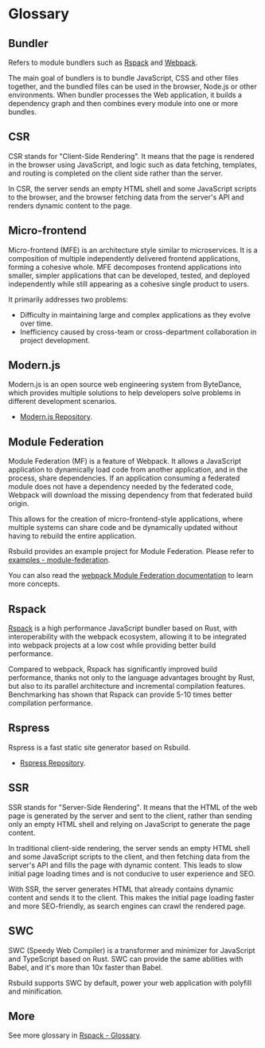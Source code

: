 # Glossary

## Bundler

Refers to module bundlers such as [Rspack](https://rspack.dev/) and [Webpack](https://webpack.js.org/).

The main goal of bundlers is to bundle JavaScript, CSS and other files together, and the bundled files can be used in the browser, Node.js or other environments. When bundler processes the Web application, it builds a dependency graph and then combines every module into one or more bundles.

## CSR

CSR stands for "Client-Side Rendering". It means that the page is rendered in the browser using JavaScript, and logic such as data fetching, templates, and routing is completed on the client side rather than the server.

In CSR, the server sends an empty HTML shell and some JavaScript scripts to the browser, and the browser fetching data from the server's API and renders dynamic content to the page.

## Micro-frontend

Micro-frontend (MFE) is an architecture style similar to microservices. It is a composition of multiple independently delivered frontend applications, forming a cohesive whole. MFE decomposes frontend applications into smaller, simpler applications that can be developed, tested, and deployed independently while still appearing as a cohesive single product to users.

It primarily addresses two problems:

- Difficulty in maintaining large and complex applications as they evolve over time.
- Inefficiency caused by cross-team or cross-department collaboration in project development.

## Modern.js

Modern.js is an open source web engineering system from ByteDance, which provides multiple solutions to help developers solve problems in different development scenarios.

- [Modern.js Repository](https://github.com/web-infra-dev/modern.js).

## Module Federation

Module Federation (MF) is a feature of Webpack. It allows a JavaScript application to dynamically load code from another application, and in the process, share dependencies. If an application consuming a federated module does not have a dependency needed by the federated code, Webpack will download the missing dependency from that federated build origin.

This allows for the creation of micro-frontend-style applications, where multiple systems can share code and be dynamically updated without having to rebuild the entire application.

Rsbuild provides an example project for Module Federation. Please refer to [examples - module-federation](https://github.com/web-infra-dev/rsbuild/tree/main/examples/module-federation).

You can also read the [webpack Module Federation documentation](https://webpack.js.org/concepts/module-federation/) to learn more concepts.

## Rspack

[Rspack](https://rspack.dev/) is a high performance JavaScript bundler based on Rust, with interoperability with the webpack ecosystem, allowing it to be integrated into webpack projects at a low cost while providing better build performance.

Compared to webpack, Rspack has significantly improved build performance, thanks not only to the language advantages brought by Rust, but also to its parallel architecture and incremental compilation features. Benchmarking has shown that Rspack can provide 5-10 times better compilation performance.

## Rspress

Rspress is a fast static site generator based on Rsbuild.

- [Rspress Repository](https://github.com/web-infra-dev/rspress).

## SSR

SSR stands for "Server-Side Rendering". It means that the HTML of the web page is generated by the server and sent to the client, rather than sending only an empty HTML shell and relying on JavaScript to generate the page content.

In traditional client-side rendering, the server sends an empty HTML shell and some JavaScript scripts to the client, and then fetching data from the server's API and fills the page with dynamic content. This leads to slow initial page loading times and is not conducive to user experience and SEO.

With SSR, the server generates HTML that already contains dynamic content and sends it to the client. This makes the initial page loading faster and more SEO-friendly, as search engines can crawl the rendered page.

## SWC

SWC (Speedy Web Compiler) is a transformer and minimizer for JavaScript and TypeScript based on Rust. SWC can provide the same abilities with Babel, and it's more than 10x faster than Babel.

Rsbuild supports SWC by default, power your web application with polyfill and minification.

## More

See more glossary in [Rspack - Glossary](https://rspack.dev/guide/glossary).
